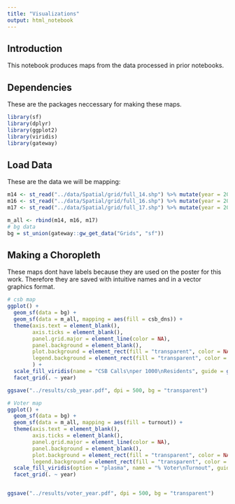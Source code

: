```yaml
---
title: "Visualizations"
output: html_notebook
---
```


## Introduction
This notebook produces maps from the data processed in prior notebooks.

## Dependencies
These are the packages neccessary for making these maps.
```r
library(sf)
library(dplyr)
library(ggplot2)
library(viridis)
library(gateway)
```

## Load Data
These are the data we will be mapping:
```r
m14 <- st_read("../data/Spatial/grid/full_14.shp") %>% mutate(year = 2014)
m16 <- st_read("../data/Spatial/grid/full_16.shp") %>% mutate(year = 2016)
m17 <- st_read("../data/Spatial/grid/full_17.shp") %>% mutate(year = 2017)

m_all <- rbind(m14, m16, m17)
# bg data
bg = st_union(gateway::gw_get_data("Grids", "sf"))
```

## Making a Choropleth
These maps dont have labels because they are used on the poster for this work. Therefore they are saved with intuitive names and in a vector graphics format.

```r
# csb map
ggplot() +
  geom_sf(data = bg) +
  geom_sf(data = m_all, mapping = aes(fill = csb_dns)) +
  theme(axis.text = element_blank(),
        axis.ticks = element_blank(),
        panel.grid.major = element_line(color = NA),
        panel.background = element_blank(),
        plot.background = element_rect(fill = "transparent", color = NA),
        legend.background = element_rect(fill = "transparent", color = NA)
        ) +
  scale_fill_viridis(name = "CSB Calls\nper 1000\nResidents", guide = guide_colorbar(ticks = F), direction = -1) +
  facet_grid(. ~ year)

ggsave("../results/csb_year.pdf", dpi = 500, bg = "transparent")
```

```r
# Voter map
ggplot() +
  geom_sf(data = bg) +
  geom_sf(data = m_all, mapping = aes(fill = turnout)) +
  theme(axis.text = element_blank(),
        axis.ticks = element_blank(),
        panel.grid.major = element_line(color = NA),
        panel.background = element_blank(),
        plot.background = element_rect(fill = "transparent", color = NA),
        legend.background = element_rect(fill = "transparent", color = NA)) +
  scale_fill_viridis(option = "plasma", name = "% Voter\nTurnout", guide = guide_colorbar(ticks = F), direction = -1) +
  facet_grid(. ~ year)


ggsave("../results/voter_year.pdf", dpi = 500, bg = "transparent")
```


